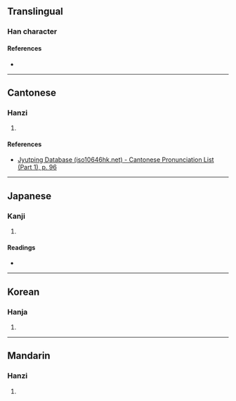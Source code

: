 {{character info/new}}
==Translingual==

===Han character===
{{Han char|rn=40|rad=宀|as=05|sn=8|four=|canj=JNI|ids=⿱宀弘}}

====References====
* {{Han ref|kx=0283.120|dkj=07104|dj=0557.030|hdz=20923.050|uh=5B96|ud=23446}}

----

==Cantonese==

===Hanzi===
{{yue-hanzi|jyut=[[wang4]]|y=wang4}}

# {{rfdef|yue|sort=宀05}}

====References====
* [http://www.iso10646hk.net/jp/document/download.jsp Jyutping Database (iso10646hk.net) - Cantonese Pronunciation List (Part 1), p. 96]

----

==Japanese==

===Kanji===
{{ja-kanji|grade=|rs=宀05}}

# {{rfdef|ja|sort=宀05}}

====Readings====
* {{ja-readings|on=[[こう]] (kō)|kun=[[やすらか]] (yasuraka)}}

----

==Korean==

===Hanja===
{{ko-hanja|hangeul=횡|rv=hoeng|mr=hoeng}}

# {{rfdef|ko|sort=宀05}}

----

==Mandarin==

===Hanzi===
{{cmn-hanzi|pin=[[hóng]] ([[hong2]])|wg=hung<sup>2</sup>}}

# {{rfdef|cmn|sort=宀05}}